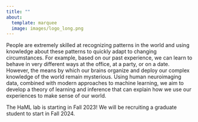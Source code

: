 ```yaml
---
title: ""
about:
  template: marquee
  image: images/logo_long.png
---
```


People are extremely skilled at recognizing patterns in the world and using knowledge about these patterns to quickly adapt to changing circumstances. For example, based on our past experience, we can learn to behave in very different ways at the office, at a party, or on a date. However, the means by which our brains organize and deploy our complex knowledge of the world remain mysterious. Using human neuroimaging data, combined with modern approaches to machine learning, we aim to develop a theory of learning and inference that can explain how we use our experiences to make sense of our world.

The HaML lab is starting in Fall 2023! We will be recruiting a graduate student to start in Fall 2024.
